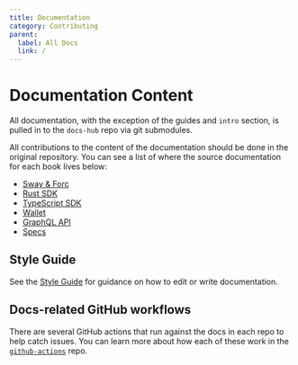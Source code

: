 ```yaml
---
title: Documentation
category: Contributing
parent:
  label: All Docs
  link: /
---
```


# Documentation Content

All documentation, with the exception of the guides and `intro` section, is pulled in to the `docs-hub` repo via git submodules.

All contributions to the content of the documentation should be done in the original repository.
You can see a list of where the source documentation for each book lives below:

- [Sway & Forc](https://github.com/FuelLabs/sway/tree/master/docs/book/src)
- [Rust SDK](https://github.com/FuelLabs/fuels-rs/tree/master/docs/src)
- [TypeScript SDK](https://github.com/FuelLabs/fuels-ts/tree/master/apps/docs/src)
- [Wallet](https://github.com/FuelLabs/fuels-wallet/tree/master/packages/docs/docs)
- [GraphQL API](https://github.com/FuelLabs/fuel-graphql-docs/tree/main/docs)
- [Specs](https://github.com/FuelLabs/fuel-specs/tree/master/src)

## Style Guide

See the [Style Guide](/docs/contributing/style-guide) for guidance on how to edit or write documentation.

## Docs-related GitHub workflows

There are several GitHub actions that run against the docs in each repo to help catch issues. You can learn more about how each of these work in the [`github-actions`](https://github.com/FuelLabs/github-actions/blob/master/docs-hub/README.md) repo.